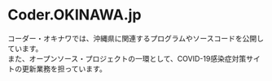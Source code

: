 # Coder.OKINAWA.jp

コーダー・オキナワでは、沖縄県に関連するプログラムやソースコードを公開しています。   
また、オープンソース・プロジェクトの一環として、COVID-19感染症対策サイトの更新業務を担っています。  
